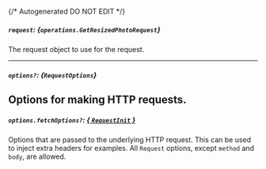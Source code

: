 {/* Autogenerated DO NOT EDIT  */}

##### `request`: *{`operations.GetResizedPhotoRequest`}*
The request object to use for the request.

<Collapsible openLabel={Labels.showProperties} closeLabel={Labels.hideProperties}>
  <GetResizedPhotoRequest />
</Collapsible>

---
##### `options?`: *{`RequestOptions`}*
Options for making HTTP requests.
---
##### `options.fetchOptions?`: [*{ `RequestInit` }*](https://developer.mozilla.org/en-US/docs/Web/API/Request/Request#options)
Options that are passed to the underlying HTTP request. This can be used to inject extra headers for examples. All `Request` options, except `method` and `body`, are allowed.


